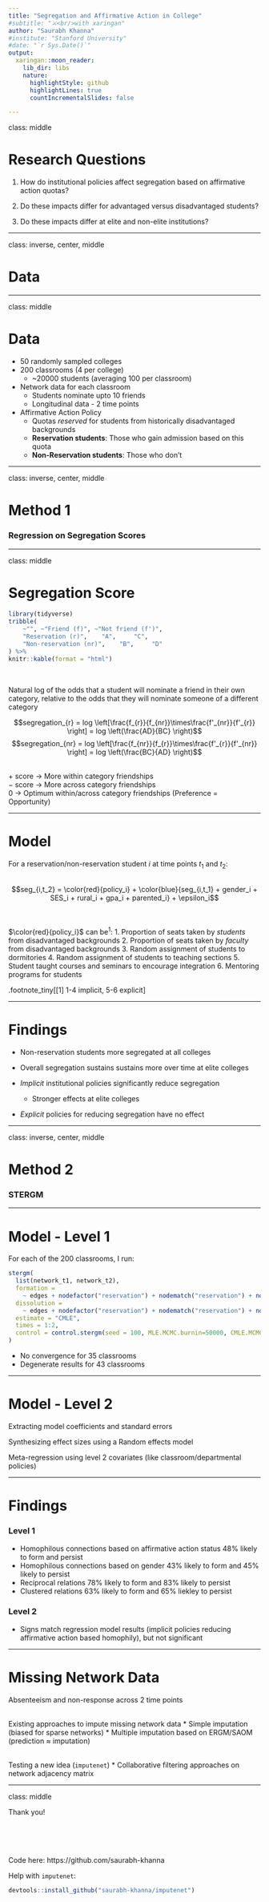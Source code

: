 ```yaml
---
title: "Segregation and Affirmative Action in College"
#subtitle: "⚔<br/>with xaringan"
author: "Saurabh Khanna"
#institute: "Stanford University"
#date: "`r Sys.Date()`"
output:
  xaringan::moon_reader:
    lib_dir: libs
    nature:
      highlightStyle: github
      highlightLines: true
      countIncrementalSlides: false

---
```


class: middle

# Research Questions

1. How do institutional policies affect segregation based on affirmative action quotas?

2. Do these impacts differ for advantaged versus disadvantaged students?

3. Do these impacts differ at elite and non-elite institutions?


---

class: inverse, center, middle

# Data

---

class: middle

# Data

* 50 randomly sampled colleges
 + 200 classrooms (4 per college)
      - ~20000 students (averaging 100 per classroom)


* Network data for each classroom
  + Students nominate upto 10 friends
  + Longitudinal data - 2 time points

        
* Affirmative Action Policy
  + Quotas _reserved_ for students from historically disadvantaged backgrounds
  + __Reservation students__: Those who gain admission based on this quota
  + __Non-Reservation students__: Those who don't


---

class: inverse, center, middle

# Method 1
### Regression on Segregation Scores

---

class: middle

# Segregation Score

```r
library(tidyverse)
tribble(
    ~"", ~"Friend (f)", ~"Not friend (f')",   
    "Reservation (r)",    "A",     "C",
    "Non-reservation (nr)",    "B",     "D"
) %>%
knitr::kable(format = "html")
```
<br/>

Natural log of the odds that a student will nominate a friend in their own category, relative to the odds that they will nominate someone of a different category

$$segregation_{r} = log \left[\frac{f_{r}}{f_{nr}}\times\frac{f'_{nr}}{f'_{r}} \right] = log \left(\frac{AD}{BC} \right)$$
$$segregation_{nr} = log \left[\frac{f_{nr}}{f_{r}}\times\frac{f'_{r}}{f'_{nr}} \right] = log \left(\frac{BC}{AD} \right)$$

<br/>
$+$ score $\to$ More within category friendships <br/>
$-$ score $\to$ More across category friendships <br/>
0 $\to$ Optimum within/across category friendships (Preference = Opportunity)

---

# Model

For a reservation/non-reservation student $i$ at time points $t_1$ and $t_2$:
<br/><br/>

$$seg_{i,t_2} = \color{red}{policy_i} + \color{blue}{seg_{i,t_1} + gender_i + SES_i + rural_i + gpa_i + parented_i} + \epsilon_i$$

<br/><br/>
$\color{red}{policy_i}$ can be<sup>1</sup>:
1. Proportion of seats taken by _students_ from disadvantaged backgrounds
2. Proportion of seats taken by _faculty_ from disadvantaged backgrounds
3. Random assignment of students to dormitories
4. Random assignment of students to teaching sections
5. Student taught courses and seminars to encourage integration
6. Mentoring programs for students

.footnote_tiny[[1] 1-4 implicit, 5-6 explicit]

---

# Findings

* Non-reservation students more segregated at all colleges

* Overall segregation sustains sustains more over time at elite colleges

* _Implicit_ institutional policies significantly reduce segregation
  * Stronger effects at elite colleges

* _Explicit_ policies for reducing segregation have no effect 

---

class: inverse, center, middle

# Method 2
### STERGM

---

# Model - Level 1

For each of the 200 classrooms, I run:

```r
stergm(
  list(network_t1, network_t2),
  formation = 
    ~ edges + nodefactor("reservation") + nodematch("reservation") + nodefactor("female") + nodematch("female") + nodefactor("ses") + nodematch("ses") + nodefactor("area") + nodematch("area") + nodecov("score") + absdiff("score") + mutual + gwesp(0.25),
  dissolution = 
    ~ edges + nodefactor("reservation") + nodematch("reservation") + nodefactor("female") + nodematch("female") + nodefactor("ses") + nodematch("ses") + nodefactor("area") + nodematch("area") + nodecov("score") + absdiff("score") + mutual + gwesp(0.25),
  estimate = "CMLE",
  times = 1:2,
  control = control.stergm(seed = 100, MLE.MCMC.burnin=50000, CMLE.MCMC.interval=2000)
)
```


* No convergence for 35 classrooms
* Degenerate results for 43 classrooms

---

# Model - Level 2

Extracting model coefficients and standard errors

Synthesizing effect sizes using a Random effects model

Meta-regression using level 2 covariates (like classroom/departmental policies)




---

# Findings

### Level 1
* Homophilous connections based on affirmative action status 48% likely to form and persist
* Homophilous connections based on gender 43% likely to form and 45% likely to persist
* Reciprocal relations 78% likely to form and 83% likely to persist
* Clustered relations 63% likely to form and 65% liekley to persist

### Level 2
* Signs match regression model results (implicit policies reducing affirmative action based homophily), but not significant


---

# Missing Network Data


Absenteeism and non-response across 2 time points

<br/>
Existing approaches to impute missing network data
* Simple imputation (biased for sparse networks)
* Multiple imputation based on ERGM/SAOM (prediction $\approx$ imputation)

<br/>
Testing a new idea (`imputenet`)
* Collaborative filtering approaches on network adjacency matrix

---

class: middle

Thank you!

<br/><br/><br/>

Code here: https://github.com/saurabh-khanna

Help with `imputenet`:
```r
devtools::install_github("saurabh-khanna/imputenet")
```








